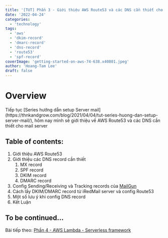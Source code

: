 ```yaml
---
title: '[TUT] Phần 3 - Giới thiệu AWS Route53 và các DNS cần thiết cho mail server'
date: '2022-04-24'
categories:
  - 'technology'
tags:
  - 'aws'
  - 'dkim-record'
  - 'dmarc-record'
  - 'dns-record'
  - 'route53'
  - 'spf-record'
coverImage: 'getting-started-on-aws-74-638.x40801.jpeg'
author: 'Hoang-Tam Lee'
draft: false
---
```


# Overview

<TOCInline toc={props.toc} exclude="Overview" toHeading={2} />
Tiếp tục [Series hướng dẫn setup Server mail](https://thnkandgrow.com/blog/2021/04/04/tut-series-huong-dan-setup-server-mail/),
hôm nay mình sẽ giới thiệu về AWS Route53 và các DNS cần thiết cho mail server

## Table of contents:

1. Giới thiệu AWS Route53
2. Giới thiệu các DNS record cần thiết
   1. MX record
   2. SPF record
   3. DKIM record
   4. DMARC record
3. Config Sending/Receiving và Tracking records của [MailGun](https://thnkandgrow.com/blog/tag/mailgun/)
4. Cách lấy DKIM/DMARC record từ iRedMail server và config Route53
5. Một số lưu ý khi config DNS record
6. Kết Luận

## To be continued...

Bài tiếp theo: [Phần 4 - AWS Lambda - Serverless framework](https://thnkandgrow.com/?p=73)
